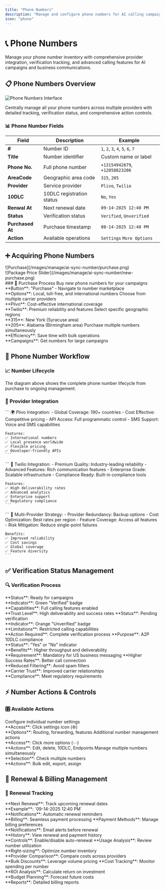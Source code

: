```yaml
---
title: "Phone Numbers"
description: "Manage and configure phone numbers for AI calling campaigns and customer interactions"
icon: "phone"
---
```


# 📞 Phone Numbers

Manage your phone number inventory with comprehensive provider integration, verification tracking, and advanced calling features for AI campaigns and business communications.

## 📋 Phone Numbers Overview

<img
  src="/images/manage/ai-sync-number/overview.png"
  alt="Phone Numbers Interface"
  className="rounded-lg border shadow-sm"
/>

Centrally manage all your phone numbers across multiple providers with detailed tracking, verification status, and comprehensive action controls.

### 📊 Phone Number Fields

| Field | Description | Example |
|-------|-------------|---------|
| **#** | Number ID | `1`, `2`, `3`, `4`, `5`, `6`, `7` |
| **Title** | Number identifier | Custom name or label |
| **Phone No.** | Full phone number | `+13154942679`, `+12058823206` |
| **AreaCode** | Geographic area code | `315`, `205` |
| **Provider** | Service provider | `Plivo`, `Twilio` |
| **10DLC** | 10DLC registration status | `No`, `Yes` |
| **Renwal At** | Next renewal date | `09-14-2025 12:40 PM` |
| **Status** | Verification status | `Verified`, `Unverified` |
| **Purchased At** | Purchase timestamp | `08-14-2025 12:40 PM` |
| **Action** | Available operations | `Settings` `More Options` |

## ➕ Acquiring Phone Numbers
<div style={{display: 'flex', gap: '20px', marginBottom: '20px'}}>
  <div style={{flex: 1}}>
    ![Purchase](/images/manage/ai-sync-number/purchase.png)
  </div>
  <div style={{flex: 1}}>
    ![Package Price Slider](/images/manage/ai-sync-number/new-purchase.png)
  </div>
</div>
### 🛒 Purchase Process

<CardGroup cols={2}>
  <Card title="Purchase New Numbers" icon="cart-shopping">
    Buy new phone numbers for your campaigns
    <br />**Button**: "Purchase" - Navigate to number marketplace
    <br />**Options**: Local, toll-free, and international numbers
  </Card>
  
  <Card title="Provider Selection" icon="network-wired">
    Choose from multiple carrier providers
    <br />**Plivo**: Cost-effective international coverage
    <br />**Twilio**: Premium reliability and features
  </Card>
  
  <Card title="Area Code Targeting" icon="map-location-dot">
    Select specific geographic regions
    <br />**315**: New York (Syracuse area)
    <br />**205**: Alabama (Birmingham area)
  </Card>
  
  <Card title="Bulk Acquisition" icon="layer-group">
    Purchase multiple numbers simultaneously
    <br />**Efficiency**: Save time with bulk operations
    <br />**Campaigns**: Get numbers for large campaigns
  </Card>
</CardGroup>

## 🔄 Phone Number Workflow

### 📈 Number Lifecycle

The diagram above shows the complete phone number lifecycle from purchase to ongoing management.

### 🏢 Provider Integration

<Tabs>
  <Tab title="Plivo Numbers">
    ```
    🌍 Plivo Integration:
    - Global Coverage: 190+ countries
    - Cost Effective: Competitive pricing
    - API Access: Full programmatic control
    - SMS Support: Voice and SMS capabilities
    
    Features:
    ✅ International numbers
    ✅ Local presence worldwide
    ✅ Flexible pricing
    ✅ Developer-friendly APIs
    ```
  </Tab>
  
  <Tab title="Twilio Numbers">
    ```
    🚀 Twilio Integration:
    - Premium Quality: Industry-leading reliability
    - Advanced Features: Rich communication features
    - Enterprise Grade: Scalable infrastructure
    - Compliance Ready: Built-in compliance tools
    
    Features:
    ✅ High deliverability rates
    ✅ Advanced analytics
    ✅ Enterprise support
    ✅ Regulatory compliance
    ```
  </Tab>
  
  <Tab title="Multi-Provider">
    ```
    🔄 Multi-Provider Strategy:
    - Provider Redundancy: Backup options
    - Cost Optimization: Best rates per region
    - Feature Coverage: Access all features
    - Risk Mitigation: Reduce single-point failures
    
    Benefits:
    ✅ Improved reliability
    ✅ Cost savings
    ✅ Global coverage
    ✅ Feature diversity
    ```
  </Tab>
</Tabs>

## ✅ Verification Status Management

### 🔍 Verification Process

<CardGroup cols={2}>
  <Card title="Verified Numbers" icon="circle-check">
    **Status**: Ready for campaigns
    <br />**Indicator**: Green "Verified" badge
    <br />**Capabilities**: Full calling features enabled
    <br />**Trust Level**: High deliverability and success rates
  </Card>
  
  <Card title="Unverified Numbers" icon="circle-exclamation">
    **Status**: Pending verification
    <br />**Indicator**: Orange "Unverified" badge
    <br />**Limitations**: Restricted calling capabilities
    <br />**Action Required**: Complete verification process
  </Card>
  
  <Card title="10DLC Registration" icon="certificate">
    **Purpose**: A2P 10DLC compliance
    <br />**Status**: "Yes" or "No" indicator
    <br />**Benefits**: Higher throughput and deliverability
    <br />**Requirement**: Mandatory for US business messaging
  </Card>
  
  <Card title="Verification Benefits" icon="star">
    **Higher Success Rates**: Better call connection
    <br />**Reduced Filtering**: Avoid spam filters
    <br />**Carrier Trust**: Improved carrier relationships
    <br />**Compliance**: Meet regulatory requirements
  </Card>
</CardGroup>

## ⚡ Number Actions & Controls

### 🎛️ Available Actions

<CardGroup cols={3}>
  <Card title="Number Settings" icon="gear">
    Configure individual number settings
    <br />**Access**: Click settings icon (⚙️)
    <br />**Options**: Routing, forwarding, features
  </Card>
  
  <Card title="More Options" icon="ellipsis-vertical">
    Additional number management actions
    <br />**Access**: Click more options (⋯)
    <br />**Actions**: Edit, delete, 10DLC, Endpoints
  </Card>
  
  <Card title="Bulk Operations" icon="list-check">
    Manage multiple numbers simultaneously
    <br />**Selection**: Check multiple numbers
    <br />**Actions**: Bulk edit, export, assign
  </Card>
</CardGroup>
 
 



## 🔄 Renewal & Billing Management

### 📅 Renewal Tracking

<CardGroup cols={2}>
  <Card title="Automatic Renewals" icon="calendar-check">
    **Next Renewal**: Track upcoming renewal dates
    <br />**Example**: `09-14-2025 12:40 PM`
    <br />**Notifications**: Automatic renewal reminders
    <br />**Billing**: Seamless payment processing
  </Card>
  
  <Card title="Renewal Management" icon="credit-card">
    **Payment Methods**: Manage billing preferences
    <br />**Notifications**: Email alerts before renewal
    <br />**History**: View renewal and payment history
    <br />**Controls**: Enable/disable auto-renewal
  </Card>
  
  <Card title="Cost Optimization" icon="chart-mixed">
    **Usage Analysis**: Review number utilization
    <br />**Right-sizing**: Optimize number inventory
    <br />**Provider Comparison**: Compare costs across providers
    <br />**Bulk Discounts**: Leverage volume pricing
  </Card>
  
  <Card title="Billing Analytics" icon="receipt">
    **Cost Tracking**: Monitor spending per number
    <br />**ROI Analysis**: Calculate return on investment
    <br />**Budget Planning**: Forecast future costs
    <br />**Reports**: Detailed billing reports
  </Card>
</CardGroup>
 